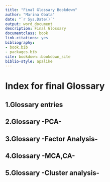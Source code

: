 ```yaml
--- 
title: "Final Glossary Bookdown"
author: "Marina Obata"
date: "`r Sys.Date()`"
output: word_document
description: Final Glossary
documentclass: book
link-citations: yes
bibliography:
- book.bib
- packages.bib
site: bookdown::bookdown_site
biblio-style: apalike
---
```


# Index for final Glossary

## 1.Glossary entries
## 2.Glossary -PCA-
## 3.Glossary -Factor Analysis-
## 4.Glossary -MCA,CA-
## 5.Glossary -Cluster analysis-

